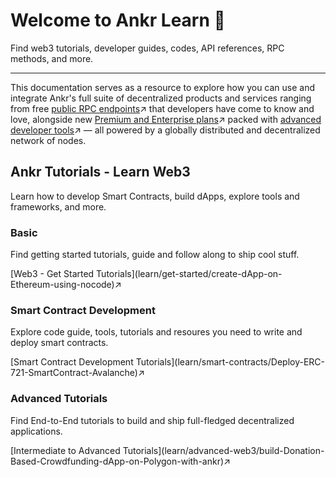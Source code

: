 
# Welcome to Ankr Learn 👋

Find web3 tutorials, developer guides, codes, API references, RPC methods, and more.
____________________________________

This documentation serves as a resource to explore how you can use and integrate Ankr's full suite of decentralized products and services ranging from free [public RPC endpoints](https://www.ankr.com/protocol/)↗ that developers have come to know and love, alongside new [Premium and Enterprise plans](https://www.ankr.com/protocol/account/)↗ packed with [advanced developer tools](https://www.ankr.com/advanced-api/)↗ — all powered by a globally distributed and decentralized network of nodes. 

## Ankr Tutorials - Learn Web3
Learn how to develop Smart Contracts, build dApps, explore tools and frameworks, and more. 

### Basic
Find getting started tutorials, guide and follow along to ship cool stuff. 
<div className="p-4 border border-gray-200 dark:border-gray-900 rounded mt-6">
  [Web3 - Get Started Tutorials](learn/get-started/create-dApp-on-Ethereum-using-nocode)↗
</div>

### Smart Contract Development
Explore code guide, tools, tutorials and resoures you need to write and deploy smart contracts.
<div className="p-4 border border-gray-200 dark:border-gray-900 rounded mt-6">
  [Smart Contract Development Tutorials](learn/smart-contracts/Deploy-ERC-721-SmartContract-Avalanche)↗
</div>

### Advanced Tutorials
Find End-to-End tutorials to build and ship full-fledged decentralized applications.
<div className="p-4 border border-gray-200 dark:border-gray-900 rounded mt-6">
  [Intermediate to Advanced Tutorials](learn/advanced-web3/build-Donation-Based-Crowdfunding-dApp-on-Polygon-with-ankr)↗
</div>